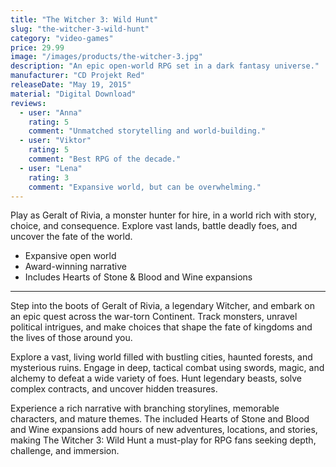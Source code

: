 ```yaml
---
title: "The Witcher 3: Wild Hunt"
slug: "the-witcher-3-wild-hunt"
category: "video-games"
price: 29.99
image: "/images/products/the-witcher-3.jpg"
description: "An epic open-world RPG set in a dark fantasy universe."
manufacturer: "CD Projekt Red"
releaseDate: "May 19, 2015"
material: "Digital Download"
reviews:
  - user: "Anna"
    rating: 5
    comment: "Unmatched storytelling and world-building."
  - user: "Viktor"
    rating: 5
    comment: "Best RPG of the decade."
  - user: "Lena"
    rating: 3
    comment: "Expansive world, but can be overwhelming."
---
```


Play as Geralt of Rivia, a monster hunter for hire, in a world rich with story, choice, and consequence. Explore vast lands, battle deadly foes, and uncover the fate of the world.

- Expansive open world
- Award-winning narrative
- Includes Hearts of Stone & Blood and Wine expansions

---

Step into the boots of Geralt of Rivia, a legendary Witcher, and embark on an epic quest across the war-torn Continent. Track monsters, unravel political intrigues, and make choices that shape the fate of kingdoms and the lives of those around you.

Explore a vast, living world filled with bustling cities, haunted forests, and mysterious ruins. Engage in deep, tactical combat using swords, magic, and alchemy to defeat a wide variety of foes. Hunt legendary beasts, solve complex contracts, and uncover hidden treasures.

Experience a rich narrative with branching storylines, memorable characters, and mature themes. The included Hearts of Stone and Blood and Wine expansions add hours of new adventures, locations, and stories, making The Witcher 3: Wild Hunt a must-play for RPG fans seeking depth, challenge, and immersion.
